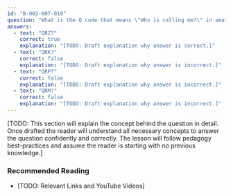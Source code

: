 ```yaml
---
id: "B-002-007-010"
question: "What is the Q code that means \"Who is calling me?\" in amateur radio?"
answers:
  - text: "QRZ?"
    correct: true
    explanation: "[TODO: Draft explanation why answer is correct.]"
  - text: "QRK?"
    correct: false
    explanation: "[TODO: Draft explanation why answer is incorrect.]"
  - text: "QRP?"
    correct: false
    explanation: "[TODO: Draft explanation why answer is incorrect.]"
  - text: "QRM?"
    correct: false
    explanation: "[TODO: Draft explanation why answer is incorrect.]"
---
```


[TODO: This section will explain the concept behind the question in detail. Once drafted the reader will understand all necessary concepts to answer the question confidently and correctly. The lesson will follow pedagogy best-practices and assume the reader is starting with no previous knowledge.]

### Recommended Reading

- [TODO: Relevant Links and YouTube Videos]

